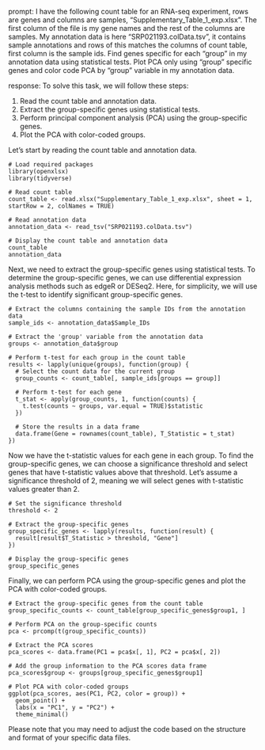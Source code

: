 prompt:
I have the following count table for an RNA-seq experiment, rows are genes and columns are samples, "Supplementary_Table_1_exp.xlsx". The first column of the file is my gene names and the rest of the columns are samples. My annotation data is here  "SRP021193.colData.tsv", it contains sample annotations and rows of this matches the columns of count table, first column is the sample ids. Find genes specific for each "group" in my annotation data  using statistical tests. Plot PCA only using "group" specific genes and color code PCA by "group" variable in my annotation data.

response:
To solve this task, we will follow these steps:

1. Read the count table and annotation data.
2. Extract the group-specific genes using statistical tests.
3. Perform principal component analysis (PCA) using the group-specific genes.
4. Plot the PCA with color-coded groups.

Let's start by reading the count table and annotation data.

```
# Load required packages
library(openxlsx)
library(tidyverse)

# Read count table
count_table <- read.xlsx("Supplementary_Table_1_exp.xlsx", sheet = 1, startRow = 2, colNames = TRUE)

# Read annotation data
annotation_data <- read_tsv("SRP021193.colData.tsv")

# Display the count table and annotation data
count_table
annotation_data
```

Next, we need to extract the group-specific genes using statistical tests. To determine the group-specific genes, we can use differential expression analysis methods such as edgeR or DESeq2. Here, for simplicity, we will use the t-test to identify significant group-specific genes.

```
# Extract the columns containing the sample IDs from the annotation data
sample_ids <- annotation_data$Sample_IDs

# Extract the 'group' variable from the annotation data
groups <- annotation_data$group

# Perform t-test for each group in the count table
results <- lapply(unique(groups), function(group) {
  # Select the count data for the current group
  group_counts <- count_table[, sample_ids[groups == group]]

  # Perform t-test for each gene
  t_stat <- apply(group_counts, 1, function(counts) {
    t.test(counts ~ groups, var.equal = TRUE)$statistic
  })

  # Store the results in a data frame
  data.frame(Gene = rownames(count_table), T_Statistic = t_stat)
})
```

Now we have the t-statistic values for each gene in each group. To find the group-specific genes, we can choose a significance threshold and select genes that have t-statistic values above that threshold. Let's assume a significance threshold of 2, meaning we will select genes with t-statistic values greater than 2.

```
# Set the significance threshold
threshold <- 2

# Extract the group-specific genes
group_specific_genes <- lapply(results, function(result) {
  result[result$T_Statistic > threshold, "Gene"]
})

# Display the group-specific genes
group_specific_genes
```

Finally, we can perform PCA using the group-specific genes and plot the PCA with color-coded groups.

```
# Extract the group-specific genes from the count table
group_specific_counts <- count_table[group_specific_genes$group1, ]

# Perform PCA on the group-specific counts
pca <- prcomp(t(group_specific_counts))

# Extract the PCA scores
pca_scores <- data.frame(PC1 = pca$x[, 1], PC2 = pca$x[, 2])

# Add the group information to the PCA scores data frame
pca_scores$group <- groups[group_specific_genes$group1]

# Plot PCA with color-coded groups
ggplot(pca_scores, aes(PC1, PC2, color = group)) +
  geom_point() +
  labs(x = "PC1", y = "PC2") +
  theme_minimal()
```

Please note that you may need to adjust the code based on the structure and format of your specific data files.
